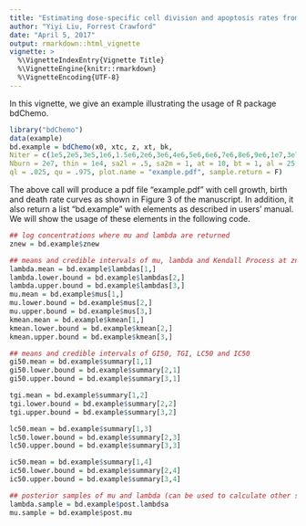 ```yaml
---
title: "Estimating dose-specific cell division and apoptosis rates from chemo-sensitivity experiments"
author: "Yiyi Liu, Forrest Crawford"
date: "April 5, 2017"
output: rmarkdown::html_vignette
vignette: >
  %\VignetteIndexEntry{Vignette Title}
  %\VignetteEngine{knitr::rmarkdown}
  %\VignetteEncoding{UTF-8}
---
```


In this vignette, we give an example illustrating the usage of R package bdChemo.

```r
library("bdChemo")
data(example)
bd.example = bdChemo(x0, xtc, z, xt, bk,
Niter = c(1e5,2e5,3e5,1e6,1.5e6,2e6,3e6,4e6,5e6,6e6,7e6,8e6,9e6,1e7,3e7),
Nburn = 2e7, thin = 1e4, sa2l = .5, sa2m = 1, at = 10, bt = 1, al = 25, bl = 6,
ql = .025, qu = .975, plot.name = "example.pdf", sample.return = F)
```

The above call will produce a pdf file "example.pdf" with cell growth, birth and death rate curves as shown in Figure 3 of the manuscript. In addition, it also return a list "bd.example" with elements as described in users' manual. We will show the usage of these elements in the following code.

```r
## log concentrations where mu and lambda are returned
znew = bd.example$znew

## means and credible intervals of mu, lambda and Kendall Process at znew
lambda.mean = bd.example$lambdas[1,]
lambda.lower.bound = bd.example$lambdas[2,]
lambda.upper.bound = bd.example$lambdas[3,]
mu.mean = bd.example$mus[1,]
mu.lower.bound = bd.example$mus[2,]
mu.upper.bound = bd.example$mus[3,]
kmean.mean = bd.example$kmean[1,]
kmean.lower.bound = bd.example$kmean[2,]
kmean.upper.bound = bd.example$kmean[3,]

## means and credible intervals of GI50, TGI, LC50 and IC50
gi50.mean = bd.example$summary[1,1]
gi50.lower.bound = bd.example$summary[2,1]
gi50.upper.bound = bd.example$summary[3,1]

tgi.mean = bd.example$summary[1,2]
tgi.lower.bound = bd.example$summary[2,2]
tgi.upper.bound = bd.example$summary[3,2]

lc50.mean = bd.example$summary[1,3]
lc50.lower.bound = bd.example$summary[2,3]
lc50.upper.bound = bd.example$summary[3,3]

ic50.mean = bd.example$summary[1,4]
ic50.lower.bound = bd.example$summary[2,4]
ic50.upper.bound = bd.example$summary[3,4]

## posterior samples of mu and lambda (can be used to calculate other summary statistics of interest)
lambda.sample = bd.example$post.lambdsa
mu.sample = bd.example$post.mu
```
